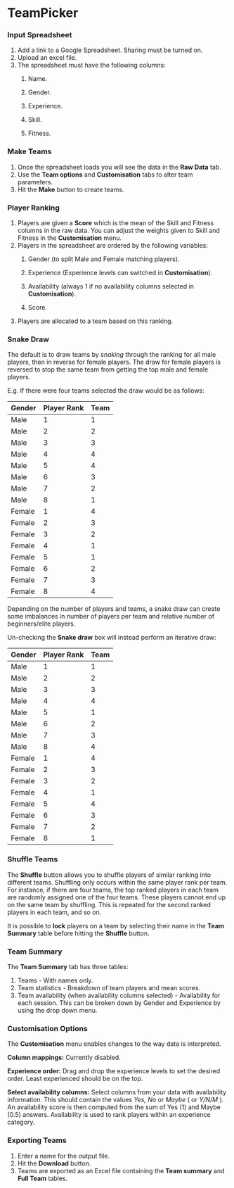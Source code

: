 # TeamPicker

### Input Spreadsheet

1.  Add a link to a Google Spreadsheet. Sharing must be turned on.
2.  Upload an excel file.
3.  The spreadsheet must have the following columns:
    1.  Name.

    2.  Gender.

    3.  Experience.

    4.  Skill.

    5.  Fitness.

### Make Teams

1.  Once the spreadsheet loads you will see the data in the **Raw Data** tab.
2.  Use the **Team options** and **Customisation** tabs to alter team parameters.
3.  Hit the **Make** button to create teams.

### Player Ranking

1.  Players are given a **Score** which is the mean of the Skill and Fitness columns in the raw data. You can adjust the weights given to Skill and Fitness in the **Customisation** menu.
2.  Players in the spreadsheet are ordered by the following variables:
    1.  Gender (to split Male and Female matching players).

    2.  Experience (Experience levels can switched in **Customisation**).

    3.  Availability (always 1 if no availability columns selected in **Customisation**).

    4.  Score.
3.  Players are allocated to a team based on this ranking.

### Snake Draw

The default is to draw teams by *snaking* through the ranking for all male players, then in reverse for female players. The draw for female players is reversed to stop the same team from getting the top male and female players.

E.g. If there were four teams selected the draw would be as follows:

| Gender | Player Rank | Team |
|--------|-------------|------|
| Male   | 1           | 1    |
| Male   | 2           | 2    |
| Male   | 3           | 3    |
| Male   | 4           | 4    |
| Male   | 5           | 4    |
| Male   | 6           | 3    |
| Male   | 7           | 2    |
| Male   | 8           | 1    |
| Female | 1           | 4    |
| Female | 2           | 3    |
| Female | 3           | 2    |
| Female | 4           | 1    |
| Female | 5           | 1    |
| Female | 6           | 2    |
| Female | 7           | 3    |
| Female | 8           | 4    |

Depending on the number of players and teams, a snake draw can create some imbalances in number of players per team and relative number of beginners/elite players.

Un-checking the **Snake draw** box will instead perform an iterative draw:

| Gender | Player Rank | Team |
|--------|-------------|------|
| Male   | 1           | 1    |
| Male   | 2           | 2    |
| Male   | 3           | 3    |
| Male   | 4           | 4    |
| Male   | 5           | 1    |
| Male   | 6           | 2    |
| Male   | 7           | 3    |
| Male   | 8           | 4    |
| Female | 1           | 4    |
| Female | 2           | 3    |
| Female | 3           | 2    |
| Female | 4           | 1    |
| Female | 5           | 4    |
| Female | 6           | 3    |
| Female | 7           | 2    |
| Female | 8           | 1    |

### Shuffle Teams

The **Shuffle** button allows you to shuffle players of similar ranking into different teams. Shuffling only occurs within the same player rank per team. For instance, if there are four teams, the top ranked players in each team are randomly assigned one of the four teams. These players cannot end up on the same team by shuffling. This is repeated for the second ranked players in each team, and so on.

It is possible to **lock** players on a team by selecting their name in the **Team Summary** table before hitting the **Shuffle** button.

### Team Summary

The **Team Summary** tab has three tables:

1.  Teams - With names only.
2.  Team statistics - Breakdown of team players and mean scores.
3.  Team availability (when availability columns selected) - Availability for each session. This can be broken down by Gender and Experience by using the drop down menu.

### Customisation Options

The **Customisation** menu enables changes to the way data is interpreted.

**Column mappings:** Currently disabled.

**Experience order:** Drag and drop the experience levels to set the desired order. Least experienced should be on the top.

**Select availability columns:** Select columns from your data with availability information. This should contain the values *Yes, No* or *Maybe* ( or *Y/N/M* ). An availability score is then computed from the sum of Yes (1) and Maybe (0.5) answers. Availability is used to rank players within an experience category.

### Exporting Teams

1.  Enter a name for the output file.
2.  Hit the **Download** button.
3.  Teams are exported as an Excel file containing the **Team summary** and **Full Team** tables.
